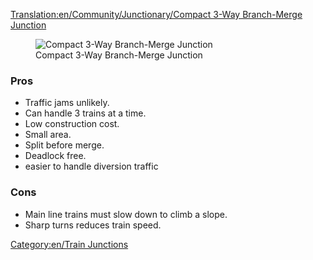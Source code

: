 [[Translation:en/Community/Junctionary/Compact 3-Way Branch-Merge Junction]]
{{en/junctionsmenu}}

[[File:en/6x8 3 Way Split before Merge Junction.png|frame|none|Compact 3-Way Branch-Merge Junction]]

===Pros===
*Traffic jams unlikely.
*Can handle 3 trains at a time.
*Low construction cost.
*Small area.
*Split before merge.
*Deadlock free.
*easier to handle diversion traffic

===Cons===
*Main line trains must slow down to climb a slope.
*Sharp turns reduces train speed.

[[Category:en/Train Junctions]]